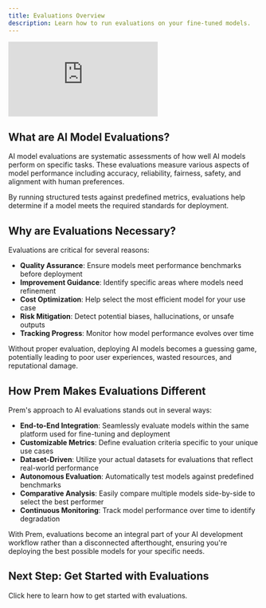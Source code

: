 ```yaml
---
title: Evaluations Overview
description: Learn how to run evaluations on your fine-tuned models.
---
```


<iframe
  className="w-full aspect-video rounded-xl"
  src="https://www.youtube.com/embed/fEUi9HtWGJ0?si=qpD3AyqsT_WVij7S"
  title="YouTube video player"
  frameBorder="0"
  allow="accelerometer; autoplay; clipboard-write; encrypted-media; gyroscope; picture-in-picture"
  allowFullScreen
></iframe>

## What are AI Model Evaluations?

AI model evaluations are systematic assessments of how well AI models perform on specific tasks. These evaluations measure various aspects of model performance including accuracy, reliability, fairness, safety, and alignment with human preferences.

By running structured tests against predefined metrics, evaluations help determine if a model meets the required standards for deployment.

## Why are Evaluations Necessary?

Evaluations are critical for several reasons:

- **Quality Assurance**: Ensure models meet performance benchmarks before deployment
- **Improvement Guidance**: Identify specific areas where models need refinement
- **Cost Optimization**: Help select the most efficient model for your use case
- **Risk Mitigation**: Detect potential biases, hallucinations, or unsafe outputs
- **Tracking Progress**: Monitor how model performance evolves over time

Without proper evaluation, deploying AI models becomes a guessing game, potentially leading to poor user experiences, wasted resources, and reputational damage.

## How Prem Makes Evaluations Different

Prem's approach to AI evaluations stands out in several ways:

- **End-to-End Integration**: Seamlessly evaluate models within the same platform used for fine-tuning and deployment
- **Customizable Metrics**: Define evaluation criteria specific to your unique use cases
- **Dataset-Driven**: Utilize your actual datasets for evaluations that reflect real-world performance
- **Autonomous Evaluation**: Automatically test models against predefined benchmarks
- **Comparative Analysis**: Easily compare multiple models side-by-side to select the best performer
- **Continuous Monitoring**: Track model performance over time to identify degradation

With Prem, evaluations become an integral part of your AI development workflow rather than a disconnected afterthought, ensuring you're deploying the best possible models for your specific needs.

## Next Step: Get Started with Evaluations

<Card title="Get Started with Evaluations" icon="heart-pulse" href="/evaluations/get-started">
    Click here to learn how to get started with evaluations.
</Card>
